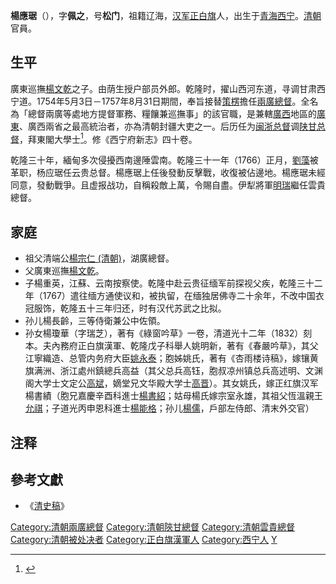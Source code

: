 '''楊應琚'''（{{bd|1696年||1766年|catIdx=Y}}），字'''佩之'''，号'''松门'''，祖籍辽海，[[汉军正白旗|汉军正白旗]]人，出生于[[青海|青海]][[西宁|西宁]]。[[清朝|清朝]]官員。

==生平==
廣東巡撫[[楊文乾|楊文乾]]之子。由荫生授户部员外郎。乾隆时，擢山西河东道，寻调甘肃西宁道。1754年5月3日－1757年8月31日期間，奉旨接替[[策楞|策楞]]擔任[[兩廣總督|兩廣總督]]。全名為「總督兩廣等處地方提督軍務、糧饟兼巡撫事」的該官職，是兼轄[[廣西|廣西]]地區的[[廣東|廣東]]、廣西兩省之最高統治者，亦為清朝封疆大吏之一。后历任为[[闽浙总督|闽浙总督]]调[[陕甘总督|陕甘总督]]，拜東閣大學士<ref>{{Cite web|url=http://www.dpm.org.cn/shtml/320/@/30838.html|title=杨应琚|publisher=[[故宫博物院|故宫博物院]]|accessdate=2014-01-28|deadurl=yes|archiveurl=https://web.archive.org/web/20140202093256/http://www.dpm.org.cn/shtml/320/@/30838.html|archivedate=2014年2月2日|df=}}</ref>。修《西宁府新志》四十卷。

乾隆三十年，緬甸多次侵擾西南邊陲雲南。乾隆三十一年（1766）正月，[[劉藻_(清朝)|劉藻]]被革职，杨应琚任云贵总督。楊應琚上任後發動反擊戰，收復被佔邊地。楊應琚未經同意，發動戰爭。且虚报战功，自稱殺敵上萬，令賜自盡。伊犁將軍[[明瑞|明瑞]]繼任雲貴總督。

==家庭==
*祖父清端公[[楊宗仁_(清朝)|楊宗仁 (清朝)]]，湖廣總督。
*父廣東巡撫[[楊文乾|楊文乾]]。
*子楊重英，江蘇、云南按察使。乾隆中赴云贵征缅军前探视父疾，乾隆三十二年（1767）遣往缅方通使议和，被执留，在缅独居佛寺二十余年，不改中国衣冠服饰，乾隆五十三年归还，时有汉代苏武之比拟。
*孙儿楊長齡，三等侍衛兼公中佐領。
*孙女楊瓊華（字瑞芝），著有《綠窗吟草》一卷，清道光十二年（1832）刻本。夫內務府正白旗漢軍、乾隆戊子科舉人姚明新，著有《春嚴吟草》，其父江寧織造、总管内务府大臣[[姚永泰|姚永泰]]；胞姊姚氏，著有《杏雨楼诗稿》，嫁镶黄旗满洲、浙江處州鎮總兵高益（其父总兵高钰，胞叔凉州镇总兵高述明、文渊阁大学士文定公[[高斌|高斌]]，嫡堂兄文华殿大学士[[高晋|高晋]]）。其女姚氏，嫁正红旗汉军楊書績（胞兄嘉慶辛酉科進士[[楊書紹|楊書紹]]；姑母楊氏嫁宗室永雄，其祖父恆溫親王[[允祺|允祺]]；子道光丙申恩科進士[[楊能格|楊能格]]；孙儿[[楊儒|楊儒]]，戶部左侍郎、清末外交官）

==注释==
{{reflist}}

==參考文獻==
*《[[清史稿|清史稿]]》
{{start box}}
{{s-before|[[策楞|策楞]]}}
{{s-title|[[兩廣總督|兩廣總督]]|任職期間：1754年5月3日－1757年8月31日}}
{{s-after|[[鶴年|鶴年]]}}
{{end box}}
{{清朝人物小作品}}

{{DEFAULTSORT:Yang杨}}
[[Category:清朝兩廣總督|Category:清朝兩廣總督]]
[[Category:清朝陝甘總督|Category:清朝陝甘總督]]
[[Category:清朝雲貴總督|Category:清朝雲貴總督]]
[[Category:清朝被处决者|Category:清朝被处决者]]
[[Category:正白旗漢軍人|Category:正白旗漢軍人]]
[[Category:西宁人|Category:西宁人]]
[[Category:杨姓|Y]]